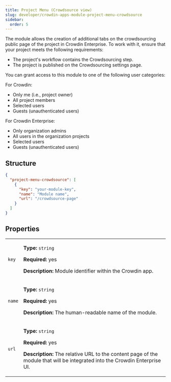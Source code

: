 ```yaml
---
title: Project Menu (Crowdsource view)
slug: developer/crowdin-apps-module-project-menu-crowdsource
sidebar:
  order: 5
---
```


The module allows the creation of additional tabs on the crowdsourcing public page of the project in Crowdin Enterprise. To work with it, ensure that your project meets the following requirements:

* The project's workflow contains the Crowdsourcing step.
* The project is published on the Crowdsourcing settings page.

You can grant access to this module to one of the following user categories:

For Crowdin:

* Only me (i.e., project owner)
* All project members
* Selected users
* Guests (unauthenticated users)

For Crowdin Enterprise:

* Only organization admins
* All users in the organization projects
* Selected users
* Guests (unauthenticated users)

## Structure

```json
{
  "project-menu-crowdsource": [
    {
      "key": "your-module-key",
      "name": "Module name",
      "url": "/crowdsource-page"
    }
  ]
}
```

## Properties

<table>
  <tbody>
    <tr>
      <td><code>key</code></td>
      <td>
        <p><strong>Type:</strong> <code>string</code></p>
        <p><strong>Required:</strong> yes</p>
        <p><strong>Description:</strong> Module identifier within the Crowdin app.</p>
      </td>
    </tr>
    <tr>
      <td><code class="whitespace-nowrap">name</code></td>
      <td>
        <p><strong>Type:</strong> <code>string</code></p>
        <p><strong>Required:</strong> yes</p>
        <p><strong>Description:</strong> The human-readable name of the module.</p>
      </td>
    </tr>
    <tr>
      <td><code>url</code></td>
      <td>
        <p><strong>Type:</strong> <code>string</code></p>
        <p><strong>Required:</strong> yes</p>
        <p><strong>Description:</strong> The relative URL to the content page of the module that will be integrated into the Crowdin Enterprise UI.</p>
      </td>
    </tr>
  </tbody>
</table>